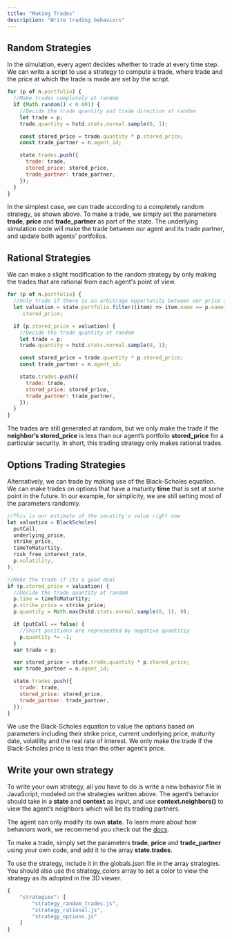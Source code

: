 ```yaml
---
title: "Making Trades"
description: "Write trading behaviors"
---
```


## Random Strategies

In the simulation, every agent decides whether to trade at every time step. We can write a script to use a strategy to compute a trade, where trade and the price at which the trade is made are set by the script.

```javascript
for (p of n.portfolio) {
  //Make trades completely at random
  if (Math.random() < 0.001) {
    //Decide the trade quantity and trade direction at random
    let trade = p;
    trade.quantity = hstd.stats.normal.sample(0, 1);

    const stored_price = trade.quantity * p.stored_price;
    const trade_partner = n.agent_id;

    state.trades.push({
      trade: trade,
      stored_price: stored_price,
      trade_partner: trade_partner,
    });
  }
}
```

In the simplest case, we can trade according to a completely random strategy, as shown above. To make a trade, we simply set the parameters **trade**, **price** and **trade_partner** as part of the state. The underlying simulation code will make the trade between our agent and its trade partner, and update both agents' portfolios.

## Rational Strategies

We can make a slight modification to the random strategy by only making the trades that are rational from each agent's point of view.

```javascript
for (p of n.portfolio) {
  //Only trade if there is an arbitrage opportunity between our price and our neighbour's
  let valuation = state.portfolio.filter((item) => item.name == p.name)[0]
    .stored_price;

  if (p.stored_price < valuation) {
    //Decide the trade quantity at random
    let trade = p;
    trade.quantity = hstd.stats.normal.sample(0, 1);

    const stored_price = trade.quantity * p.stored_price;
    const trade_partner = n.agent_id;

    state.trades.push({
      trade: trade,
      stored_price: stored_price,
      trade_partner: trade_partner,
    });
  }
}
```

The trades are still generated at random, but we only make the trade if the **neighbor’s stored_price** is less than our agent’s portfolio **stored_price** for a particular security. In short, this trading strategy only makes rational trades.

## Options Trading Strategies

Alternatively, we can trade by making use of the Black-Scholes equation. We can make trades on options that have a maturity **time** that is set at some point in the future. In our example, for simplicity, we are still setting most of the parameters randomly.

```javascript
//This is our estimate of the secutity's value right now
let valuation = BlackScholes(
  putCall,
  underlying_price,
  strike_price,
  timeToMaturtity,
  risk_free_interest_rate,
  p.volatility,
);

//Make the trade if its a good deal
if (p.stored_price < valuation) {
  //Decide the trade quantity at random
  p.time = timeToMaturtity;
  p.strike_price = strike_price;
  p.quantity = Math.max(hstd.stats.normal.sample(0, 1), 0);

  if (putCall == false) {
    //Short positions are represented by negative quantitiy
    p.quantity *= -1;
  }
  var trade = p;

  var stored_price = state.trade.quantity * p.stored_price;
  var trade_partner = n.agent_id;

  state.trades.push({
    trade: trade,
    stored_price: stored_price,
    trade_partner: trade_partner,
  });
}
```

We use the Black-Scholes equation to value the options based on parameters including their strike price, current underlying price, maturity date, volatility and the real rate of interest. We only make the trade if the Black-Scholes price is less than the other agent’s price.

## Write your own strategy

To write your own strategy, all you have to do is write a new behavior file in JavaScript, modeled on the strategies written above. The agent’s behavior should take in a **state** and **context** as input, and use **context.neighbors()** to view the agent’s neighbors which will be its trading partners.

The agent can only modify its own **state**. To learn more about how behaviors work, we recommend you check out the [docs](https://hash.dev/docs/simulations/create/agents).

To make a trade, simply set the parameters **trade**, **price** and **trade_partner** using your own code, and add it to the array **state.trades**.

To use the strategy, include it in the globals.json file in the array strategies. You should also use the strategy_colors array to set a color to view the strategy as its adopted in the 3D viewer.

```javascript
{
    "strategies": [
        "strategy_random_trades.js",
        "strategy_rational.js",
        "strategy_options.js"
    ]
}
```
